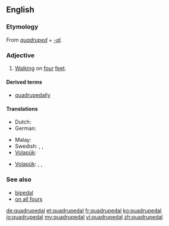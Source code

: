 ==English==

===Etymology===
From ''[[quadruped]]'' + ''[[-al]]''.

===Adjective===
{{en-adj|-}}

# [[walk|Walking]] on [[four]] [[feet]].

====Derived terms====
* [[quadrupedally]]

====Translations====
{{trans-top|walking on four feet}}
* Dutch: {{t-|nl|viervoetig}}
* German: {{t-|de|vierfüßig}}
{{trans-mid}}
* Malay: {{t-|ms|berkaki empat}}
* Swedish: {{t+|sv|fyrbent}},  {{t+|sv|fyrfota}},  {{t+|sv|fyrfotad}}
* [[Volapük]]: {{t+|vo|folfutik}}
{{trans-bottom}}

{{trans-top|of or pertaining to a quadruped}}
* [[Volapük]]: {{qualifier|male or female}} {{t-|vo|folfutafik}}, {{qualifier|male}} {{t-|vo|hifolfutafik}}, {{qualifier|female}} {{t-|vo|jifolfutafik}}
{{trans-mid}}
{{trans-bottom}}

===See also===
* [[bipedal]]
* [[on all fours]]

[[de:quadrupedal]]
[[et:quadrupedal]]
[[fr:quadrupedal]]
[[ko:quadrupedal]]
[[io:quadrupedal]]
[[my:quadrupedal]]
[[vi:quadrupedal]]
[[zh:quadrupedal]]